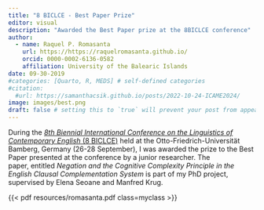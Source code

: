 ```yaml
---
title: "8 BICLCE - Best Paper Prize"
editor: visual
description: "Awarded the Best Paper prize at the 8BICLCE conference"
author:
  - name: Raquel P. Romasanta
    url: https://https://raquelromasanta.github.io/
    orcid: 0000-0002-6136-0582
    affiliation: University of the Balearic Islands
date: 09-30-2019
#categories: [Quarto, R, MEDS] # self-defined categories
#citation: 
  #url: https://samanthacsik.github.io/posts/2022-10-24-ICAME2024/ 
image: images/best.png
draft: false # setting this to `true` will prevent your post from appearing on your listing page until you're ready!
---
```


During the [*8th Biennial International Conference on the Linguistics of Contemporary English* (8 BICLCE)](https://www.uni-bamberg.de/en/eng-ling/biclce-2019/) held at the Otto-Friedrich-Universität Bamberg, Germany (26-28 September), I was awarded the prize to the Best Paper presented at the conference by a junior researcher. The paper, entitled *Negation and the Cognitive Complexity Principle in the English Clausal Complementation System* is part of my PhD project, supervised by Elena Seoane and Manfred Krug.

```{=html}
<style>
.myclass {
  max-width: 100%;
  width: 800px;
  height: 1000px;
  border: 10px solid rgba(200,0,0,.2);
  margin: 0;
}
</style>
```
{{< pdf resources/romasanta.pdf class=myclass >}}
